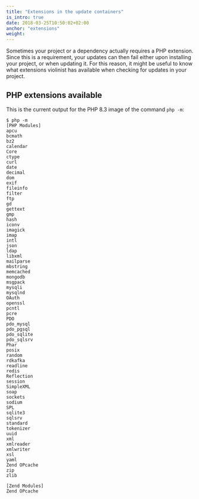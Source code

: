 ```yaml
---
title: "Extensions in the update containers"
is_intro: true
date: 2018-03-25T10:50:02+02:00
anchor: "extensions"
weight:
---
```


Sometimes your project or a dependency actually requires a PHP extension. Since this is a requirement, your updates can then fail either upon installing your project, or when updating it. For this reason, it might be useful to know what extensions violinist has available when checking for updates in your project.
## PHP extensions available

This is the current output for the PHP 8.3 image of the command `php -m`:

```
$ php -m
[PHP Modules]
apcu
bcmath
bz2
calendar
Core
ctype
curl
date
decimal
dom
exif
fileinfo
filter
ftp
gd
gettext
gmp
hash
iconv
imagick
imap
intl
json
ldap
libxml
mailparse
mbstring
memcached
mongodb
msgpack
mysqli
mysqlnd
OAuth
openssl
pcntl
pcre
PDO
pdo_mysql
pdo_pgsql
pdo_sqlite
pdo_sqlsrv
Phar
posix
random
rdkafka
readline
redis
Reflection
session
SimpleXML
soap
sockets
sodium
SPL
sqlite3
sqlsrv
standard
tokenizer
uuid
xml
xmlreader
xmlwriter
xsl
yaml
Zend OPcache
zip
zlib

[Zend Modules]
Zend OPcache
```
